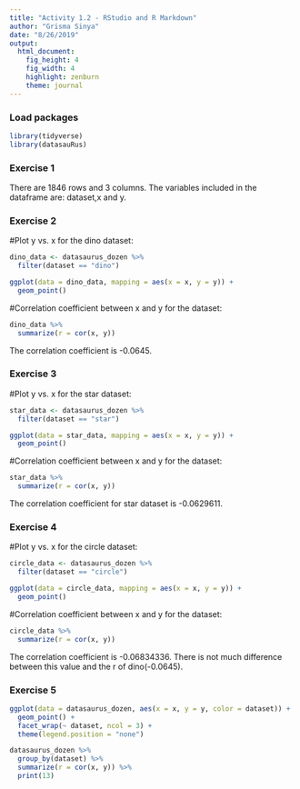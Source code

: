 ```yaml
---
title: "Activity 1.2 - RStudio and R Markdown"
author: "Grisma Sinya"
date: "8/26/2019"
output: 
  html_document: 
    fig_height: 4
    fig_width: 4
    highlight: zenburn
    theme: journal
---
```


### Load packages

```r
library(tidyverse) 
library(datasauRus)
```


### Exercise 1

There are 1846 rows and 3 columns. 
The variables included in the dataframe are: dataset,x and y.

### Exercise 2

#Plot y vs. x for the dino dataset:
```r
dino_data <- datasaurus_dozen %>%
  filter(dataset == "dino")

ggplot(data = dino_data, mapping = aes(x = x, y = y)) +
  geom_point()
```

#Correlation coefficient between x and y for the dataset:
```r
dino_data %>%
  summarize(r = cor(x, y))
```
The correlation coefficient is -0.0645.

### Exercise 3

#Plot y vs. x for the star dataset:
```r
star_data <- datasaurus_dozen %>%
  filter(dataset == "star")

ggplot(data = star_data, mapping = aes(x = x, y = y)) +
  geom_point()
```

#Correlation coefficient between x and y for the dataset:
```r
star_data %>%
  summarize(r = cor(x, y))
```
The correlation coefficient for star dataset is -0.0629611.

### Exercise 4

#Plot y vs. x for the circle dataset:
```r
circle_data <- datasaurus_dozen %>%
  filter(dataset == "circle")

ggplot(data = circle_data, mapping = aes(x = x, y = y)) +
  geom_point()
```
#Correlation coefficient between x and y for the dataset:
```r
circle_data %>%
  summarize(r = cor(x, y))
```
The correlation coefficient is -0.06834336. There is not much difference between this value and the r of dino(-0.0645). 

### Exercise 5
```r
ggplot(data = datasaurus_dozen, aes(x = x, y = y, color = dataset)) +
  geom_point() +
  facet_wrap(~ dataset, ncol = 3) +
  theme(legend.position = "none")
  ```
  
```r
datasaurus_dozen %>%
  group_by(dataset) %>%
  summarize(r = cor(x, y)) %>%
  print(13)
```

